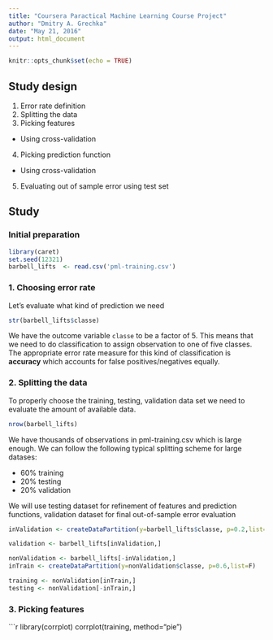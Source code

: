 ```yaml
---
title: "Coursera Paractical Machine Learning Course Project"
author: "Dmitry A. Grechka"
date: "May 21, 2016"
output: html_document
---
```


```r
knitr::opts_chunk$set(echo = TRUE)
```

## Study design

1. Error rate definition
2. Splitting the data
3. Picking features
  + Using cross-validation
4. Picking prediction function
  + Using cross-validation
5. Evaluating out of sample error using test set

## Study

### Initial preparation

```r
library(caret)
set.seed(12321)
barbell_lifts  <- read.csv('pml-training.csv')
```

### 1. Choosing error rate

Let's evaluate what kind of prediction we need

```r
str(barbell_lifts$classe)
```

We have the outcome variable `classe` to be a factor of 5.
This means that we need to do classification to assign observation to one of five classes. The appropriate error rate measure for this kind of classification is **accuracy** which accounts for false positives/negatives equally.

### 2. Splitting the data

To properly choose the training, testing, validation data set we need to evaluate the amount of available data.

```r
nrow(barbell_lifts)
```

We have thousands of observations in pml-training.csv which is large enough.
We can follow the following typical splitting scheme for large datases:

* 60% training
* 20% testing
* 20% validation

We will use testing dataset for refinement of features and prediction functions, validation dataset for final out-of-sample error evaluation

``` r
inValidation <- createDataPartition(y=barbell_lifts$classe, p=0.2,list=F)

validation <- barbell_lifts[inValidation,]

nonValidation <- barbell_lifts[-inValidation,]
inTrain <- createDataPartition(y=nonValidation$classe, p=0.6,list=F)

training <- nonValidation[inTrain,]
testing <- nonValidation[-inTrain,]

```

### 3. Picking features

```r
library(corrplot)
corrplot(training, method="pie")
